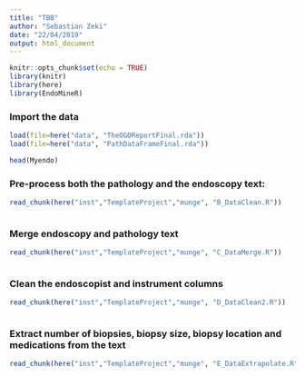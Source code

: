 ```yaml
---
title: "TBB"
author: "Sebastian Zeki"
date: "22/04/2019"
output: html_document
---
```


```r
knitr::opts_chunk$set(echo = TRUE)
library(knitr)
library(here)
library(EndoMineR)

```


### Import the data
```r
load(file=here("data", "TheOGDReportFinal.rda"))
load(file=here("data", "PathDataFrameFinal.rda"))

head(Myendo)
```

### Pre-process both the pathology and the endoscopy text:
```r
read_chunk(here("inst","TemplateProject","munge", "B_DataClean.R"))
```

```r
```

### Merge endoscopy and pathology text
```r
read_chunk(here("inst","TemplateProject","munge", "C_DataMerge.R"))
```

```r
```

### Clean the endoscopist and instrument columns
```r
read_chunk(here("inst","TemplateProject","munge", "D_DataClean2.R"))
```

```r
```


### Extract number of biopsies, biopsy size, biopsy location and medications from the text
```r
read_chunk(here("inst","TemplateProject","munge", "E_DataExtrapolate.R"))
```

```r

```
